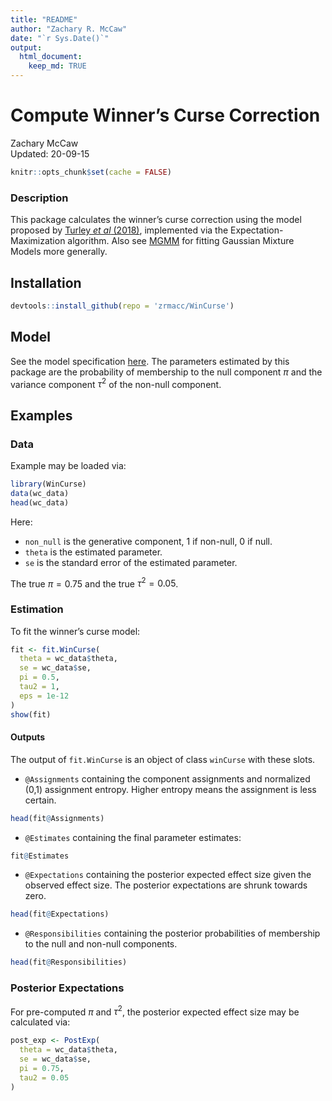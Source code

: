 ```yaml
---
title: "README"
author: "Zachary R. McCaw"
date: "`r Sys.Date()`"
output: 
  html_document: 
    keep_md: TRUE
--- 
```


# Compute Winner's Curse Correction

Zachary McCaw <br>
Updated: 20-09-15

```r
knitr::opts_chunk$set(cache = FALSE)
```

### Description

This package calculates the winner's curse correction using the model proposed by [Turley *et al* (2018)](https://pubmed.ncbi.nlm.nih.gov/29292387/), implemented via the Expectation-Maximization algorithm. Also see [MGMM](https://github.com/zrmacc/MGMM) for fitting Gaussian Mixture Models more generally. 

## Installation

```R
devtools::install_github(repo = 'zrmacc/WinCurse')
```

## Model
See the model specification [here](https://github.com/zrmacc/WinCurse/blob/master/vignettes/Model.pdf). The parameters estimated by this package are the probability of membership to the null component $\pi$ and the variance component $\tau^{2}$ of the non-null component. 

## Examples

### Data

Example may be loaded via:

```R
library(WinCurse)
data(wc_data)
head(wc_data)
```

Here: 

* `non_null` is the generative component, 1 if non-null, 0 if null. 
* `theta` is the estimated parameter. 
* `se` is the standard error of the estimated parameter. 

The true $\pi = 0.75$ and the true $\tau^{2} = 0.05$. 

### Estimation

To fit the winner's curse model: 
```r
fit <- fit.WinCurse(
  theta = wc_data$theta,
  se = wc_data$se,
  pi = 0.5,
  tau2 = 1,
  eps = 1e-12
)
show(fit)
```

#### Outputs

The output of `fit.WinCurse` is an object of class `winCurse` with these slots.

* `@Assignments` containing the component assignments and normalized (0,1) assignment entropy. Higher entropy means the assignment is less certain. 

```r
head(fit@Assignments)
```

* `@Estimates` containing the final parameter estimates:

```r
fit@Estimates
```

* `@Expectations` containing the posterior expected effect size given the observed effect size. The posterior expectations are shrunk towards zero. 

```r
head(fit@Expectations)
```
* `@Responsibilities` containing the posterior probabilities of membership to the null and non-null components. 

```r
head(fit@Responsibilities)
```

### Posterior Expectations
For pre-computed $\pi$ and $\tau^{2}$, the posterior expected effect size may be calculated via:
```r
post_exp <- PostExp(
  theta = wc_data$theta,
  se = wc_data$se,
  pi = 0.75,
  tau2 = 0.05
)
```